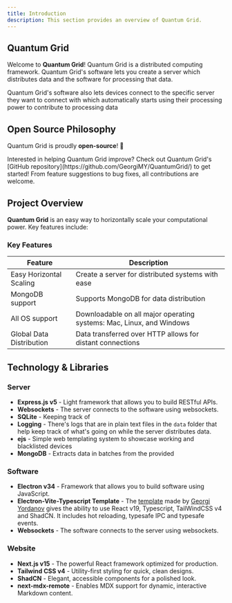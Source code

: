 ```yaml
---
title: Introduction
description: This section provides an overview of Quantum Grid.
---
```


## Quantum Grid
Welcome to **Quantum Grid**! Quantum Grid is a distributed computing framework. Quantum Grid's software lets you create a server which distributes data and the software for processing that data.

Quantum Grid's software also lets devices connect to the specific server they want to connect with which automatically starts using their processing power to contribute to processing data


##  Open Source Philosophy

Quantum Grid is proudly **open-source**! 🎉 

<Note title="Contribute"> 
    Interested in helping Quantum Grid improve? Check out Quantum Grid's [GitHub repository](https://github.com/GeorgiMY/QuantumGrid/) to get started! From feature suggestions to bug fixes, all contributions are welcome.
</Note>

## Project Overview

**Quantum Grid** is an easy way to horizontally scale your computational power. Key features include:

### Key Features
| **Feature**                   | **Description**                                          |
|-------------------------------|----------------------------------------------------------|
| Easy Horizontal Scaling       | Create a server for distributed systems with ease        |
| MongoDB support               | Supports MongoDB for data distribution                   |
| All OS support                | Downloadable on all major operating systems: Mac, Linux, and Windows |
| Global Data Distribution      | Data transferred over HTTP allows for distant connections |


## Technology & Libraries
### Server
- **Express.js v5** - Light framework that allows you to build RESTful APIs.
- **Websockets** - The server connects to the software using websockets.
- **SQLite** - Keeping track of 
- **Logging** - There's logs that are in plain text files in the ```data``` folder that help keep track of what's going on while the server distributes data.
- **ejs** - Simple web templating system to showcase working and blacklisted devices
- **MongoDB** - Extracts data in batches from the provided 
### Software
- **Electron v34** - Framework that allows you to build software using JavaScript.
- **Electron-Vite-Typescript Template** - The [template](https://github.com/GeorgiMY/Vite-Electron-Template) made by [Georgi Yordanov](https://github.com/GeorgiMY/) gives the ability to use React v19, Typescript, TailWindCSS v4 and ShadCN. It includes hot reloading, typesafe IPC and typesafe events.
- **Websockets** - The software connects to the server using websockets.
### Website
- **Next.js v15** - The powerful React framework optimized for production.
- **Tailwind CSS v4** - Utility-first styling for quick, clean designs.
- **ShadCN** - Elegant, accessible components for a polished look.
- **next-mdx-remote** - Enables MDX support for dynamic, interactive Markdown content.
